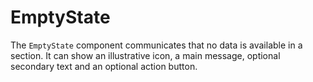 
<Meta title="Molecules/EmptyState" of={EmptyState} />

# EmptyState

The `EmptyState` component communicates that no data is available in a section.
It can show an illustrative icon, a main message, optional secondary text and an
optional action button.

<Canvas>
  <Story name="Example">
    <EmptyState
      iconName="Folder"
      title="No hay registros"
      message="Agrega un nuevo elemento para comenzar"
      actionLabel="Crear"
    />
  </Story>
</Canvas>

<ArgsTable of={EmptyState} />
